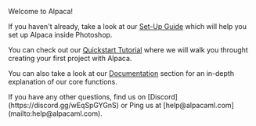 
Welcome to Alpaca!

If you haven't already, take a look at our [Set-Up Guide](/setup/installing) which will help you set up Alpaca inside Photoshop.

You can check out our [Quickstart Tutorial](/quickstart/getting-started) where we will walk you throught creating your first project with Alpaca. 

You can also take a look at our [Documentation](/documentation/commands) section for an in-depth explanation of our core functions.

<Tip>
    If you have any other questions, find us on [Discord](https://discord.gg/wEqSpGYGnS) or Ping us at [help@alpacaml.com](mailto:help@alpacaml.com).
</Tip>